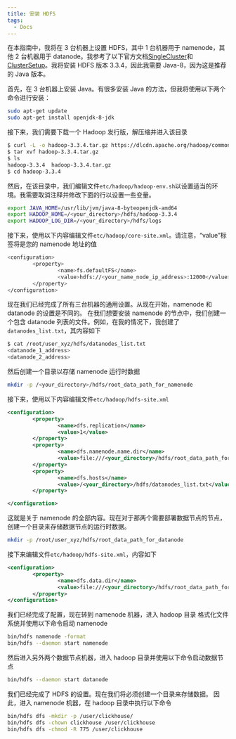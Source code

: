 ```yaml
---
title: 安装 HDFS
tags:
  - Docs
---
```


在本指南中，我将在 3 台机器上设置 HDFS，其中 1 台机器用于 namenode，其他 2 台机器用于 datanode。我参考了以下官方文档[SingleCluster](https://hadoop.apache.org/docs/stable/hadoop-project-dist/hadoop-common/SingleCluster.html)和[ClusterSetup](https://hadoop.apache.org/docs/stable/hadoop-project-dist/hadoop-common/ClusterSetup.html)。我将安装 HDFS 版本 3.3.4，因此我需要 Java-8，因为这是推荐的 Java 版本。

首先，在 3 台机器上安装 Java。有很多安装 Java 的方法，但我将使用以下两个命令进行安装：

```sh
sudo apt-get update
sudo apt-get install openjdk-8-jdk
```

接下来，我们需要下载一个 Hadoop 发行版，解压缩并进入该目录

```sh
$ curl -L -o hadoop-3.3.4.tar.gz https://dlcdn.apache.org/hadoop/common/stable/hadoop-3.3.4.tar.gz
$ tar xvf hadoop-3.3.4.tar.gz
$ ls
hadoop-3.3.4  hadoop-3.3.4.tar.gz
$ cd hadoop-3.3.4
```

然后，在该目录中，我们编辑文件`etc/hadoop/hadoop-env.sh`以设置适当的环境。我需要取消注释并修改下面的行以设置一些变量。

```sh
export JAVA_HOME=/usr/lib/jvm/java-8-byteopenjdk-amd64
export HADOOP_HOME=/<your_directory>/hdfs/hadoop-3.3.4
export HADOOP_LOG_DIR=/<your_directory>/hdfs/logs
```

接下来，使用以下内容编辑文件`etc/hadoop/core-site.xml`。请注意，“value”标签将是您的 namenode 地址的值

```sh
<configuration>
        <property>
                <name>fs.defaultFS</name>
                <value>hdfs://<your_name_node_ip_address>:12000</value>
        </property>
</configuration>
```

现在我们已经完成了所有三台机器的通用设置。从现在开始，namenode 和 datanode 的设置是不同的。
在我们想要安装 namenode 的节点中，我们创建一个包含 datanode 列表的文件。例如，在我的情况下，我创建了`datanodes_list.txt`，其内容如下

```sh
$ cat /root/user_xyz/hdfs/datanodes_list.txt
<datanode_1_address>
<datanode_2_address>
```

然后创建一个目录以存储 namenode 运行时数据

```sh
mkdir -p /<your_directory>/hdfs/root_data_path_for_namenode
```

接下来，使用以下内容编辑文件`etc/hadoop/hdfs-site.xml`

```xml
<configuration>
        <property>
                <name>dfs.replication</name>
                <value>1</value>
        </property>
        <property>
                <name>dfs.namenode.name.dir</name>
                <value>file:///<your_directory>/hdfs/root_data_path_for_namenode</value>
        </property>
        <property>
                <name>dfs.hosts</name>
                <value>/<your_directory>/hdfs/datanodes_list.txt</value>
        </property>

</configuration>
```

这就是关于 namenode 的全部内容。现在对于那两个需要部署数据节点的节点，创建一个目录来存储数据节点的运行时数据。

```sh
mkdir -p /root/user_xyz/hdfs/root_data_path_for_datanode
```

接下来编辑文件`etc/hadoop/hdfs-site.xml`，内容如下

```xml
<configuration>
        <property>
                <name>dfs.data.dir</name>
                <value>file:///<your_directory>/hdfs/root_data_path_for_datanode</value>
        </property>
</configuration>
```

我们已经完成了配置，现在转到 namenode 机器，进入 hadoop 目录
格式化文件系统并使用以下命令启动 namenode

```sh
bin/hdfs namenode -format
bin/hdfs --daemon start namenode
```

然后进入另外两个数据节点机器，进入 hadoop 目录并使用以下命令启动数据节点

```sh
bin/hdfs --daemon start datanode
```

我们已经完成了 HDFS 的设置。现在我们将必须创建一个目录来存储数据。
因此，进入 namenode 机器，在 hadoop 目录中执行以下命令

```sh
bin/hdfs dfs -mkdir -p /user/clickhouse/
bin/hdfs dfs -chown clickhouse /user/clickhouse
bin/hdfs dfs -chmod -R 775 /user/clickhouse
```
